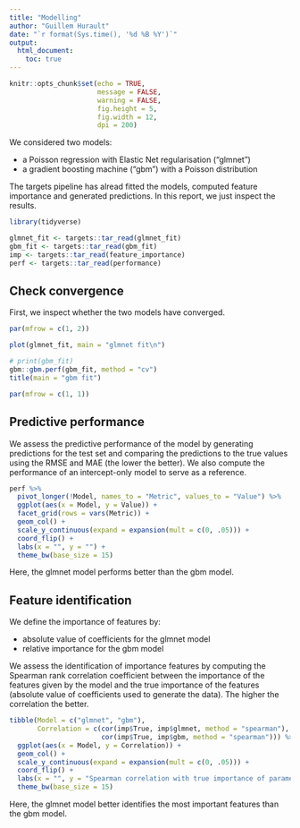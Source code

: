 ```yaml
---
title: "Modelling"
author: "Guillem Hurault"
date: "`r format(Sys.time(), '%d %B %Y')`"
output:
  html_document:
    toc: true
---
```


```r
knitr::opts_chunk$set(echo = TRUE,
                      message = FALSE,
                      warning = FALSE,
                      fig.height = 5,
                      fig.width = 12,
                      dpi = 200)
```

We considered two models:

- a Poisson regression with Elastic Net regularisation ("glmnet")
- a gradient boosting machine ("gbm") with a Poisson distribution

The targets pipeline has alread fitted the models, computed feature importance and generated predictions.
In this report, we just inspect the results.


```r
library(tidyverse)

glmnet_fit <- targets::tar_read(glmnet_fit)
gbm_fit <- targets::tar_read(gbm_fit)
imp <- targets::tar_read(feature_importance)
perf <- targets::tar_read(performance)
```

## Check convergence

First, we inspect whether the two models have converged.

```r
par(mfrow = c(1, 2))

plot(glmnet_fit, main = "glmnet fit\n")

# print(gbm_fit)
gbm::gbm.perf(gbm_fit, method = "cv")
title(main = "gbm fit")

par(mfrow = c(1, 1))
```

## Predictive performance

We assess the predictive performance of the model by generating predictions for the test set and comparing the predictions to the true values using the RMSE and MAE (the lower the better).
We also compute the performance of an intercept-only model to serve as a reference.

```r
perf %>%
  pivot_longer(!Model, names_to = "Metric", values_to = "Value") %>%
  ggplot(aes(x = Model, y = Value)) +
  facet_grid(rows = vars(Metric)) +
  geom_col() +
  scale_y_continuous(expand = expansion(mult = c(0, .05))) +
  coord_flip() +
  labs(x = "", y = "") +
  theme_bw(base_size = 15)
```

Here, the glmnet model performs better than the gbm model.

## Feature identification

We define the importance of features by:

- absolute value of coefficients for the glmnet model
- relative importance for the gbm model

We assess the identification of importance features by computing the Spearman rank correlation coefficient between the importance of the features given by the model and the true importance of the features (absolute value of coefficients used to generate the data).
The higher the correlation the better.

```r
tibble(Model = c("glmnet", "gbm"),
       Correlation = c(cor(imp$True, imp$glmnet, method = "spearman"),
                       cor(imp$True, imp$gbm, method = "spearman"))) %>%
  ggplot(aes(x = Model, y = Correlation)) +
  geom_col() +
  scale_y_continuous(expand = expansion(mult = c(0, .05))) +
  coord_flip() +
  labs(x = "", y = "Spearman correlation with true importance of parameters") +
  theme_bw(base_size = 15)
```

Here, the glmnet model better identifies the most important features than the gbm model.
